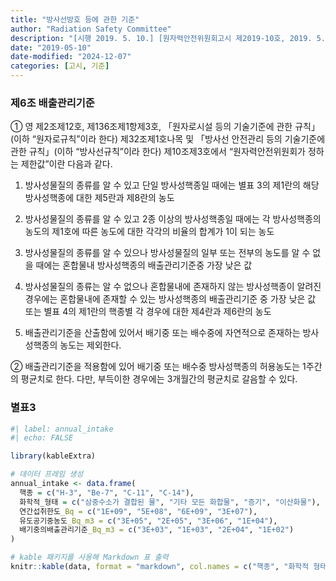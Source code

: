 ```yaml
---
title: "방사선방호 등에 관한 기준"
author: "Radiation Safety Committee"
description: "[시행 2019. 5. 10.] [원자력안전위원회고시 제2019-10호, 2019. 5. 10., 일부개정]"
date: "2019-05-10"
date-modified: "2024-12-07"
categories: [고시, 기준]
---
```


### 제6조 배출관리기준

::: {.callout-note title="제6조(배출관리기준)" data-bs-toggle="tooltip" data-bs-placement="top" collapse="open" appearance="minimal"}
① 영 제2조제12호, 제136조제1항제3호, 「원자로시설 등의 기술기준에 관한 규칙」(이하 "원자로규칙"이라 한다) 제32조제1호나목 및 「방사선 안전관리 등의 기술기준에 관한 규칙」(이하 "방사선규칙"이라 한다) 제10조제3호에서 "원자력안전위원회가 정하는 제한값"이란 다음과 같다.

1.  방사성물질의 종류를 알 수 있고 단일 방사성핵종일 때에는 별표 3의 제1란의 해당 방사성핵종에 대한 제5란과 제8란의 농도

2.  방사성물질의 종류를 알 수 있고 2종 이상의 방사성핵종일 때에는 각 방사성핵종의 농도의 제1호에 따른 농도에 대한 각각의 비율의 합계가 1이 되는 농도

3.  방사성물질의 종류를 알 수 있으나 방사성물질의 일부 또는 전부의 농도를 알 수 없을 때에는 혼합물내 방사성핵종의 배출관리기준중 가장 낮은 값

4.  방사성물질의 종류는 알 수 없으나 혼합물내에 존재하지 않는 방사성핵종이 알려진 경우에는 혼합물내에 존재할 수 있는 방사성핵종의 배출관리기준 중 가장 낮은 값 또는 별표 4의 제1란의 핵종별 각 경우에 대한 제4란과 제6란의 농도

5.  배출관리기준을 산출함에 있어서 배기중 또는 배수중에 자연적으로 존재하는 방사성핵종의 농도는 제외한다.

② 배출관리기준을 적용함에 있어 배기중 또는 배수중 방사성핵종의 허용농도는 1주간의 평균치로 한다. 다만, 부득이한 경우에는 3개월간의 평균치로 갈음할 수 있다.
:::



### 별표3

```r
#| label: annual_intake
#| echo: FALSE

library(kableExtra)

# 데이터 프레임 생성
annual_intake <- data.frame(
  핵종 = c("H-3", "Be-7", "C-11", "C-14"),
  화학적_형태 = c("삼중수소가 결합된 물", "기타 모든 화합물", "증기", "이산화물"),
  연간섭취한도_Bq = c("1E+09", "5E+08", "6E+09", "3E+07"),
  유도공기중농도_Bq_m3 = c("3E+05", "2E+05", "3E+06", "1E+04"),
  배기중의배출관리기준_Bq_m3 = c("3E+03", "1E+03", "2E+04", "1E+02")
)

# kable 패키지를 사용해 Markdown 표 출력
knitr::kable(data, format = "markdown", col.names = c("핵종", "화학적 형태", "연간섭취한도 (Bq)", "유도공기중농도 (Bq/m³)", "배기중의 배출관리기준 (Bq/m³)"))
```

